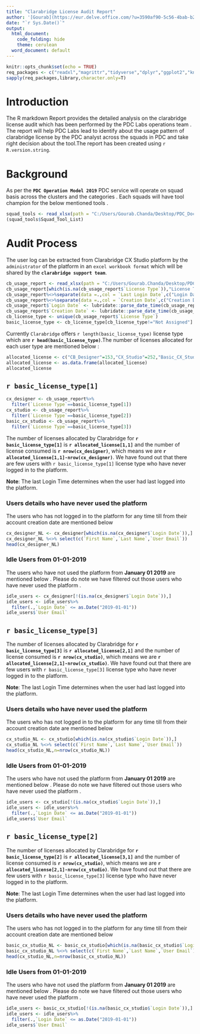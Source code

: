 ---
title: "Clarabridge License Audit Report"
author: '[Gourab](https://eur.delve.office.com/?u=3590af90-5c56-4bab-b266-774c53b44384&v=work)'
date: "`r Sys.Date()`"
output:
  html_document:
    code_folding: hide
    theme: cerulean
  word_document: default
---

```{r setup, include=FALSE}
knitr::opts_chunk$set(echo = TRUE)
req_packages <- c("readxl","magrittr","tidyverse","dplyr","ggplot2","knitr","kableExtra","webshot","hablar","ggplot2")
sapply(req_packages,library,character.only=T)
```

# Introduction

The R markdown Report provides the detailed analysis on the clarabridge license audit which has been performed by the PDC Labs operations team . The report will help PDC Labs lead to identify about the usage pattern of clarabridge license by the PDC analyst across the squads in PDC and take right decision about the tool.The report has been created using `r R.version.string`.  

# Background

As per the __`PDC Operation Model 2019`__ PDC service will operate on squad basis across the clusters and the categories . Each squads will have tool champion for the below mentioned tools .
```{r squad_tools,echo=FALSE}

squad_tools <- read_xlsx(path = "C:/Users/Gourab.Chanda/Desktop/PDC_Docs/PDC_squad_tools.xlsx",sheet = 1)
(squad_tools$Squad_Tool_List)
```

# Audit Process

The user log can be extracted from Clarabridge CX Studio platform by the `administrator` of the platform in an `excel workbook format` which will be shared by the __`clarabridge support team`__.

```{r CB_Audit,echo=F}
cb_usage_report <- read_xlsx(path = "C:/Users/Gourab.Chanda/Desktop/PDC_Docs/User_Report_CB.xlsx",col_names = T,sheet = 1)
cb_usage_report[which(is.na(cb_usage_report$`License Type`)),"License Type"] <- "Not Assigned"
cb_usage_report%<>%separate(data =.,col = `Last Login Date`,c("Login Date",NA),sep = "T")
cb_usage_report%<>%separate(data =.,col = `Creation Date`,c("Creation Date",NA),sep = "T")
cb_usage_report$`Login Date` <- lubridate::parse_date_time(cb_usage_report$`Login Date`,orders = "mdy")
cb_usage_report$`Creation Date` <- lubridate::parse_date_time(cb_usage_report$`Creation Date`,orders = "mdy")
cb_license_type <- unique(cb_usage_report$`License Type`)
basic_license_type <- cb_license_type[cb_license_type!="Not Assigned"]
```

Currently `Clarabridge` offers `r length(basic_license_type)` license type which are __`r head(basic_license_type)`__.The number of licenses allocated for each user type are mentioned below :

```{r license_allocated,echo=F}
allocated_license <- c("CB_Designer"=153,"CX_Studio"=252,"Basic_CX_Studio"=400)
allocated_license <- as.data.frame(allocated_license)
allocated_license
```

## `r basic_license_type[1]`

```{r cx_license,echo=F}
cx_designer <- cb_usage_report%>%
  filter(`License Type`==basic_license_type[1])
cx_studio <- cb_usage_report%>%
  filter(`License Type`==basic_license_type[2])
basic_cx_studio <- cb_usage_report%>%
  filter(`License Type`==basic_license_type[3])
```
The number of licenses allocated by Clarabridge for __`r basic_license_type[1]`__ is __`r allocated_license[1,1]`__ and the number of license consumed is __`r nrow(cx_designer)`__, which means we are __`r allocated_license[1,1]-nrow(cx_designer)`__. We have found out that there are few users with `r basic_license_type[1]` license type who have never logged in to the platform.

__Note__: The last Login Time determines when the user had last logged into the platform.

### Users details who have never used the platform

The users who has not logged in to the platform for any time till from their account creation date are mentioned below

```{r cx_desginer_NL,echo=F}

cx_designer_NL <- cx_designer[which(is.na(cx_designer$`Login Date`)),]
cx_designer_NL %<>% select(c(`First Name`,`Last Name`,`User Email`))
head(cx_designer_NL)

```


### Idle Users from 01-01-2019 

The users who have not used the platform from __January 01 2019__ are mentioned below . Please do note we have filtered out those users who have never used the platform .

```{r idle_cxdesigner,echo=F}
idle_users <- cx_designer[!(is.na(cx_designer$`Login Date`)),]
idle_users <- idle_users%>%
  filter(.,`Login Date` <= as.Date("2019-01-01"))
idle_users$`User Email`

```
## `r basic_license_type[3]`

The number of licenses allocated by Clarabridge for __`r basic_license_type[3]`__ is __`r allocated_license[2,1]`__ and the number of license consumed is __`r nrow(cx_studio)`__, which means we are __`r allocated_license[2,1]-nrow(cx_studio)`__. We have found out that there are few users with `r basic_license_type[3]` license type who have never logged in to the platform.

__Note__: The last Login Time determines when the user had last logged into the platform.

### Users details who have never used the platform

The users who has not logged in to the platform for any time till from their account creation date are mentioned below

```{r cx_studio_NL,echo=F}

cx_studio_NL <- cx_studio[which(is.na(cx_studio$`Login Date`)),]
cx_studio_NL %<>% select(c(`First Name`,`Last Name`,`User Email`))
head(cx_studio_NL,n=nrow(cx_studio_NL))

```
### Idle Users from 01-01-2019 

The users who have not used the platform from __January 01 2019__ are mentioned below . Please do note we have filtered out those users who have never used the platform .

```{r idle_cxstudio,echo=F}
idle_users <- cx_studio[!(is.na(cx_studio$`Login Date`)),]
idle_users <- idle_users%>%
  filter(.,`Login Date` <= as.Date("2019-01-01"))
idle_users$`User Email`

```

## `r basic_license_type[2]`

The number of licenses allocated by Clarabridge for __`r basic_license_type[2]`__ is __`r allocated_license[3,1]`__ and the number of license consumed is __`r nrow(cx_studio)`__, which means we are __`r allocated_license[2,1]-nrow(cx_studio)`__. We have found out that there are few users with `r basic_license_type[3]` license type who have never logged in to the platform.

__Note__: The last Login Time determines when the user had last logged into the platform.

### Users details who have never used the platform

The users who has not logged in to the platform for any time till from their account creation date are mentioned below

```{r cx_studio_NL,echo=F}

basic_cx_studio_NL <- basic_cx_studio[which(is.na(basic_cx_studio$`Login Date`)),]
basic_cx_studio_NL %<>% select(c(`First Name`,`Last Name`,`User Email`))
head(cx_studio_NL,n=nrow(basic_cx_studio_NL))

```
### Idle Users from 01-01-2019 

The users who have not used the platform from __January 01 2019__ are mentioned below . Please do note we have filtered out those users who have never used the platform .

```{r idle_cxstudio_basic,echo=F}
idle_users <- basic_cx_studio[!(is.na(basic_cx_studio$`Login Date`)),]
idle_users <- idle_users%>%
  filter(.,`Login Date` <= as.Date("2019-01-01"))
idle_users$`User Email`

```

